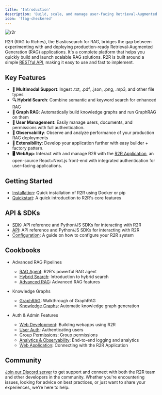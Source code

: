 ```yaml
---
title: 'Introduction'
description: 'Build, scale, and manage user-facing Retrieval-Augmented Generation applications.'
icon: 'flag-checkered'
---
```




![r2r](./images/r2r.png)

R2R (RAG to Riches), the Elasticsearch for RAG, bridges the gap between experimenting with and deploying production-ready Retrieval-Augmented Generation (RAG) applications. It's a complete platform that helps you quickly build and launch scalable RAG solutions. R2R is built around a simple [RESTful API](/api-reference/introduction), making it easy to use and fast to implement.

## Key Features

- **📁 Multimodal Support**: Ingest .txt, .pdf, .json, .png, .mp3, and other file types
- **🔍 Hybrid Search**: Combine semantic and keyword search for enhanced RAG
- **🔗 Graph RAG**: Automatically build knowledge graphs and run GraphRAG on them
- **👤 User Management**: Easily manage users, documents, and permissions with full authentication.
- **🔭 Observability**: Observe and analyze performance of your production RAG deployments
- **🔌 Extensibility**: Develop your application further with easy builder + factory pattern.
- **🖥️ WebApp**: Interact with and manage R2R with the [R2R Application](https://github.com/SciPhi-AI/R2R-Application), an open-source React+Next.js front-end with integrated authentication for user-facing applications.

## Getting Started

- [Installation](/documentation/installation): Quick installation of R2R using Docker or pip
- [Quickstart](/documentation/quickstart): A quick introduction to R2R's core features

## API & SDKs

- [SDK](/documentation/python-sdk): API reference and Python/JS SDKs for interacting with R2R
- [API](/api-reference/introduction): API reference and Python/JS SDKs for interacting with R2R
- [Configuration](/documentation/configuration): A guide on how to configure your R2R system

## Cookbooks

- Advanced RAG Pipelines
  - [RAG Agent](/cookbooks/agent): R2R's powerful RAG agent
  - [Hybrid Search](/cookbooks/hybrid-search): Introduction to hybrid search
  - [Advanced RAG](/cookbooks/advanced-rag): Advanced RAG features

- Knowledge Graphs
  - [GraphRAG](/cookbooks/graphrag): Walkthrough of GraphRAG
  - [Knowledge Graphs](/cookbooks/knowledge-graph): Automatic knowledge graph generation

- Auth & Admin Features
  - [Web Development](/cookbooks/web-dev): Building webapps using R2R
  - [User Auth](/cookbooks/user-auth): Authenticating users
  - [Group Permissions](/cookbooks/groups): Group permissions
  - [Analytics & Observability](/cookbooks/observability): End-to-end logging and analytics
  - [Web Application](/cookbooks/application): Connecting with the R2R Application

## Community

[Join our Discord server](https://discord.gg/p6KqD2kjtB) to get support and connect with both the R2R team and other developers in the community. Whether you're encountering issues, looking for advice on best practices, or just want to share your experiences, we're here to help.
